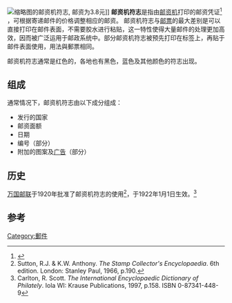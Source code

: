 [[File:Meter_stamp_of_China_(Wanfu_Bridge_Post_Office,_China_20140616).jpg|缩略图]]的邮资机符志, 邮资为3.8元]]
'''邮资机符志'''是指由[[邮资机|邮资机]]打印的邮资凭证<ref>{{Cite book |last=Mackay |first=James |authorlink=James A. Mackay |title=Stamp collecting: philatelic terms illustrated, Edition 4 |publisher=Stanley Gibbons Ltd. |year=2003 |location=London |pages=86 |url= |isbn=0-85259-557-3 }}</ref> ，可根据寄递邮件的价格调整相应的邮资。
邮资机符志与[[邮票|邮票]]的最大差别是可以直接打印在邮件表面，不需要胶水进行粘贴，这一特性使得大量邮件的处理更加高效，因而被广泛运用于邮政系统中。部分邮资机符志被预先打印在标签上，再贴于邮件表面使用，用法與郵票相同。

邮资机符志通常是红色的，各地也有黑色，蓝色及其他颜色的符志出现。

==组成==
通常情况下，邮资机符志由以下成分组成：
*发行的国家
*邮资面额
*日期
*编号（部分）
*附加的图案及[[广告|广告]]（部分）

==历史==
[[万国邮联|万国邮联]]于1920年批准了邮资机符志的使用<ref>Sutton, R.J. & K.W. Anthony. ''The Stamp Collector's Encyclopaedia''. 6th edition. London: Stanley Paul, 1966, p.190.</ref>，于1922年1月1日生效。<ref name=scott>Carlton, R. Scott. ''The International Encyclopaedic Dictionary of Philately''. Iola WI: Krause Publications, 1997, p.158. ISBN 0-87341-448-9</ref>
==参考==
{{reflist}}
{{Mail and postal systems}}

[[Category:郵件|Category:郵件]]
{{邮政小作品}}